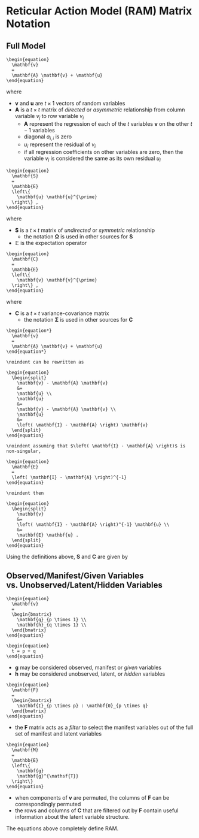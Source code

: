 # Reticular Action Model (RAM) Matrix Notation {#ram-matrix-notation}

## Full Model

```definition
\begin{equation}
  \mathbf{v}
  =
  \mathbf{A} \mathbf{v} + \mathbf{u}
\end{equation}
```

\noindent where

- $\mathbf{v}$ and $\mathbf{u}$ are $t \times 1$ vectors of random variables
- $\mathbf{A}$ is a $t \times t$ matrix
  of *directed* or *asymmetric* relationship
  from column variable $v_j$ to row variable $v_i$
  - $\mathbf{A}$ represent the regression
    of each of the $t$ variables $\mathbf{v}$ on the other $t - 1$ variables
  - diagonal $a_{i,i}$ is zero
  - $u_i$ represent the residual of $v_i$
  - if all regression coefficients on other variables are zero,
    then the variable $v_i$ is considered the same as its own residual $u_i$

```definition
\begin{equation}
  \mathbf{S}
  =
  \mathbb{E}
  \left\{
    \mathbf{u} \mathbf{u}^{\prime}
  \right\} ,
\end{equation}
```

\noindent where

- $\mathbf{S}$ is a $t \times t$ matrix
  of *undirected* or *symmetric* relationship
  - the notation $\boldsymbol{\Omega}$ is used in other sources for $\mathbf{S}$
- $\mathbb{E}$ is the expectation operator

```definition
\begin{equation}
  \mathbf{C}
  =
  \mathbb{E}
  \left\{
    \mathbf{v} \mathbf{v}^{\prime}
  \right\} ,
\end{equation}
```

\noindent where

- $\mathbf{C}$ is a $t \times t$ variance-covariance matrix
  - the notation $\boldsymbol{\Sigma}$ is used in other sources for $\mathbf{C}$

```definition
\begin{equation*}
  \mathbf{v}
  =
  \mathbf{A} \mathbf{v} + \mathbf{u}
\end{equation*}

\noindent can be rewritten as

\begin{equation}
  \begin{split}
    \mathbf{v} - \mathbf{A} \mathbf{v}
    &=
    \mathbf{u} \\
    \mathbf{u}
    &=
    \mathbf{v} - \mathbf{A} \mathbf{v} \\
    \mathbf{u}
    &=
    \left( \mathbf{I} - \mathbf{A} \right) \mathbf{v}
  \end{split}
\end{equation}

\noindent assuming that $\left( \mathbf{I} - \mathbf{A} \right)$ is non-singular,

\begin{equation}
  \mathbf{E}
  =
  \left( \mathbf{I} - \mathbf{A} \right)^{-1}
\end{equation}

\noindent then

\begin{equation}
  \begin{split}
    \mathbf{v}
    &=
    \left( \mathbf{I} - \mathbf{A} \right)^{-1} \mathbf{u} \\
    &=
    \mathbf{E} \mathbf{u} .
  \end{split}
\end{equation}
```

Using the definitions above,
$\mathbf{S}$ and $\mathbf{C}$
are given by

\begin{equation}
  \begin{split}
    \mathbf{S}
    &=
    \left( \mathbf{I} - \mathbf{A} \right)
    \mathbf{C}
    \left( \mathbf{I} - \mathbf{A} \right)^{-1} \\
    &=
    \mathbf{E}^{-1} \mathbf{C} \left( \mathbf{E}^{-1} \right)^{\mathsf{T}}
    \end{split}
\end{equation}

\begin{equation}
  \begin{split}
    \mathbf{C}
    &=
    \left( \mathbf{I} - \mathbf{A} \right)^{-1}
    \mathbf{S}
    \left[ \left( \mathbf{I} - \mathbf{A} \right)^{-1} \right]^{\mathsf{T}} \\
    &=
    \mathbf{E} \mathbf{S} \mathbf{E}^{\mathsf{T}}
  \end{split}
\end{equation}


## Observed/Manifest/Given Variables vs. Unobserved/Latent/Hidden Variables

```definition
\begin{equation}
  \mathbf{v}
  =
  \begin{bmatrix}
    \mathbf{g}_{p \times 1} \\
    \mathbf{h}_{q \times 1} \\
  \end{bmatrix}
\end{equation}

\begin{equation}
  t = p + q
\end{equation}
```

- $\mathbf{g}$ may be considered observed, manifest or *given* variables
- $\mathbf{h}$ may be considered unobserved, latent, or *hidden* variables

```definition
\begin{equation}
  \mathbf{F}
  =
  \begin{bmatrix}
    \mathbf{I}_{p \times p} : \mathbf{0}_{p \times q}
  \end{bmatrix}
\end{equation}
```

- the $\mathbf{F}$ matrix acts as a *filter* to select the manifest variables
  out of the full set of manifest and latent variables

\begin{equation}
  \mathbf{g}
  =
  \mathbf{F}
  \mathbf{v}
\end{equation}

\begin{equation}
  \begin{split}
    \mathbf{g}
    &=
    \mathbf{F} \left( \mathbf{I} - \mathbf{A} \right)^{-1} \mathbf{u} \\
    &=
    \mathbf{F} \mathbf{E} \mathbf{u}
  \end{split}
\end{equation}

```definition
\begin{equation}
  \mathbf{M}
  =
  \mathbb{E}
  \left\{
    \mathbf{g}
    \mathbf{g}^{\mathsf{T}}
  \right\}
\end{equation}
```

\begin{equation}
  \begin{split}
    \mathbf{M}
    &=
    \mathbf{F}
    \left( \mathbf{I} - \mathbf{A} \right)^{-1}
    \mathbf{S}
    \left[ \left( \mathbf{I} - \mathbf{A} \right)^{-1} \right]^{\mathsf{T}}
    \mathbf{F}^{\mathsf{T}} \\
    &=
    \mathbf{F}
    \mathbf{E} \mathbf{S} \mathbf{E}^{\mathsf{T}}
    \mathbf{F}^{\mathsf{T}} \\
    &=
    \mathbf{F}
    \mathbf{C}
    \mathbf{F}^{\mathsf{T}}
  \end{split}
\end{equation}

- when components of $\mathbf{v}$ are permuted,
  the columns of $\mathbf{F}$ can be correspondingly permuted
- the rows and columns of $\mathbf{C}$ that are filtered out by $\mathbf{F}$
  contain useful information about the latent variable structure.

The equations above completely define RAM.
